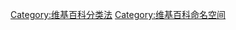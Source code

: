 {{Wikipedia category}}

[[Category:维基百科分类法|Category:维基百科分类法]]
[[Category:维基百科命名空间|Category:维基百科命名空间]]